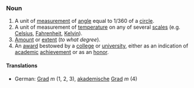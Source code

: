 ===Noun===

# A unit of [[measurement]] of [[angle]] equal to 1/360 of a [[circle]].
# A unit of measurement of [[temperature]] on any of several [[scales]] (e.g. [[Celsius]], [[Fahrenheit]], [[Kelvin]]).
# [[Amount]] or [[extent]] (''to what degree'').
# An [[award]] bestowed by a [[college]] or [[university]], either as an indication of [[academic]] [[achievement]] or as an [[honor]].

====Translations====

*German: [[Grad]] ''m'' (1, 2, 3), [[akademische]] [[Grad]] ''m'' (4)